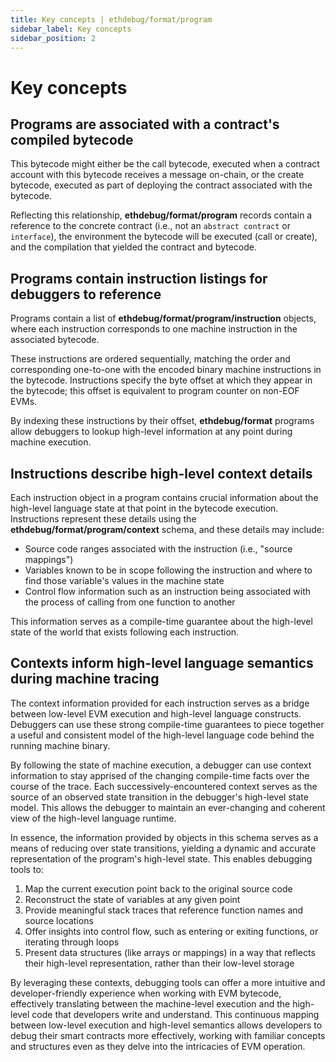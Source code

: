 ```yaml
---
title: Key concepts | ethdebug/format/program
sidebar_label: Key concepts
sidebar_position: 2
---
```


# Key concepts

## Programs are associated with a contract's compiled bytecode

This bytecode might either be the call bytecode, executed when a contract
account with this bytecode receives a message on-chain, or the create bytecode,
executed as part of deploying the contract associated with the bytecode.

Reflecting this relationship, **ethdebug/format/program** records contain
a reference to the concrete contract (i.e., not an `abstract contract` or
`interface`), the environment the bytecode will be executed (call or
create), and the compilation that yielded the contract and bytecode.

## Programs contain instruction listings for debuggers to reference

Programs contain a list of **ethdebug/format/program/instruction** objects,
where each instruction corresponds to one machine instruction in the
associated bytecode.

These instructions are ordered sequentially, matching the order and
corresponding one-to-one with the encoded binary machine instructions in
the bytecode. Instructions specify the byte offset at which they appear in the
bytecode; this offset is equivalent to program counter on non-EOF EVMs.

By indexing these instructions by their offset, **ethdebug/format**
programs allow debuggers to lookup high-level information at any point
during machine execution.

## Instructions describe high-level context details

Each instruction object in a program contains crucial information about the
high-level language state at that point in the bytecode execution.
Instructions represent these details using the
**ethdebug/format/program/context** schema, and these details may include:

- Source code ranges associated with the instruction (i.e., "source mappings")
- Variables known to be in scope following the instruction and where to
    find those variable's values in the machine state
- Control flow information such as an instruction being associated with the
    process of calling from one function to another

This information serves as a compile-time guarantee about the high-level
state of the world that exists following each instruction.

## Contexts inform high-level language semantics during machine tracing

The context information provided for each instruction serves as a bridge
between low-level EVM execution and high-level language constructs. Debuggers
can use these strong compile-time guarantees to piece together a useful and
consistent model of the high-level language code behind the running machine
binary.

By following the state of machine execution, a debugger can use context
information to stay apprised of the changing compile-time facts over the
course of the trace. Each successively-encountered context serves as the
source of an observed state transition in the debugger's high-level state
model. This allows the debugger to maintain an ever-changing and coherent
view of the high-level language runtime.

In essence, the information provided by objects in this schema serves as a
means of reducing over state transitions, yielding a dynamic and accurate
representation of the program's high-level state. This enables debugging
tools to:

1. Map the current execution point back to the original source code
2. Reconstruct the state of variables at any given point
3. Provide meaningful stack traces that reference function names and source
   locations
4. Offer insights into control flow, such as entering or exiting functions,
   or iterating through loops
5. Present data structures (like arrays or mappings) in a way that reflects
   their high-level representation, rather than their low-level storage

By leveraging these contexts, debugging tools can offer a more intuitive and
developer-friendly experience when working with EVM bytecode, effectively
translating between the machine-level execution and the high-level code that
developers write and understand. This continuous mapping between low-level
execution and high-level semantics allows developers to debug their smart
contracts more effectively, working with familiar concepts and structures
even as they delve into the intricacies of EVM operation.
